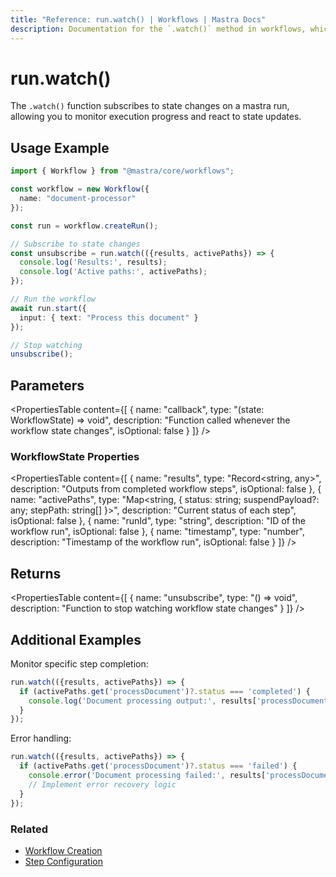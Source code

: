 ```yaml
---
title: "Reference: run.watch() | Workflows | Mastra Docs"
description: Documentation for the `.watch()` method in workflows, which monitors the status of a workflow run.
---
```


# run.watch()

The `.watch()` function subscribes to state changes on a mastra run, allowing you to monitor execution progress and react to state updates.

## Usage Example

```typescript
import { Workflow } from "@mastra/core/workflows";

const workflow = new Workflow({
  name: "document-processor"
});

const run = workflow.createRun();

// Subscribe to state changes
const unsubscribe = run.watch(({results, activePaths}) => {
  console.log('Results:', results);
  console.log('Active paths:', activePaths);
});

// Run the workflow
await run.start({
  input: { text: "Process this document" }
});

// Stop watching
unsubscribe();
```

## Parameters

<PropertiesTable
  content={[
    {
      name: "callback",
      type: "(state: WorkflowState) => void",
      description: "Function called whenever the workflow state changes",
      isOptional: false
    }
  ]}
/>

### WorkflowState Properties

<PropertiesTable
  content={[
    {
      name: "results",
      type: "Record<string, any>",
      description: "Outputs from completed workflow steps",
      isOptional: false
    },
    {
      name: "activePaths",
      type: "Map<string, { status: string; suspendPayload?: any; stepPath: string[] }>",
      description: "Current status of each step",
      isOptional: false
    },
    {
      name: "runId",
      type: "string",
      description: "ID of the workflow run",
      isOptional: false
    },
    {
      name: "timestamp",
      type: "number",
      description: "Timestamp of the workflow run",
      isOptional: false
    }
  ]}
/>

## Returns

<PropertiesTable
  content={[
    {
      name: "unsubscribe",
      type: "() => void",
      description: "Function to stop watching workflow state changes"
    }
  ]}
/>

## Additional Examples

Monitor specific step completion:

```typescript
run.watch(({results, activePaths}) => {
  if (activePaths.get('processDocument')?.status === 'completed') {
    console.log('Document processing output:', results['processDocument'].output);
  }
});
```

Error handling:

```typescript
run.watch(({results, activePaths}) => {
  if (activePaths.get('processDocument')?.status === 'failed') {
    console.error('Document processing failed:', results['processDocument'].error);
    // Implement error recovery logic
  }
});
```

### Related

- [Workflow Creation](/docs/reference/workflows/createRun)
- [Step Configuration](/docs/reference/workflows/step-class)
